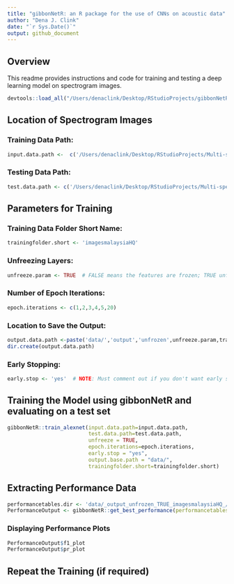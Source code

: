 ```yaml
---
title: "gibbonNetR: an R package for the use of CNNs on acoustic data"
author: "Dena J. Clink"
date: "`r Sys.Date()`"
output: github_document
---
```


## Overview

This readme provides instructions and code for training and testing a deep learning model on spectrogram images. 

```r
devtools::load_all("/Users/denaclink/Desktop/RStudioProjects/gibbonNetR")
```

## Location of Spectrogram Images

### Training Data Path:

```r
input.data.path <-  c('/Users/denaclink/Desktop/RStudioProjects/Multi-species-detector/data/imagesmalaysiaHQ/')
```

### Testing Data Path:

```r
test.data.path <- c('/Users/denaclink/Desktop/RStudioProjects/Multi-species-detector/data/imagesmalaysiamaliau/')
```

## Parameters for Training

### Training Data Folder Short Name:

```r
trainingfolder.short <- 'imagesmalaysiaHQ'
```

### Unfreezing Layers:

```r
unfreeze.param <- TRUE  # FALSE means the features are frozen; TRUE unfrozen
```

### Number of Epoch Iterations:

```r
epoch.iterations <- c(1,2,3,4,5,20)
```

### Location to Save the Output:

```r
output.data.path <-paste('data/','output','unfrozen',unfreeze.param,trainingfolder.short,'/', sep='_')
dir.create(output.data.path)
```

### Early Stopping:

```r
early.stop <- 'yes'  # NOTE: Must comment out if you don't want early stopping
```

## Training the Model using gibbonNetR and evaluating on a test set

```r
gibbonNetR::train_alexnet(input.data.path=input.data.path,
                          test.data.path=test.data.path,
                          unfreeze = TRUE,
                          epoch.iterations=epoch.iterations,
                          early.stop = "yes",
                          output.base.path = "data/",
                          trainingfolder.short=trainingfolder.short)
```

## Extracting Performance Data

```r
performancetables.dir <- 'data/_output_unfrozen_TRUE_imagesmalaysiaHQ_/performance_tables/'
PerformanceOutput <- gibbonNetR::get_best_performance(performancetables.dir=performancetables.dir)
```

### Displaying Performance Plots

```r
PerformanceOutput$f1_plot
PerformanceOutput$pr_plot
```

## Repeat the Training (if required)



